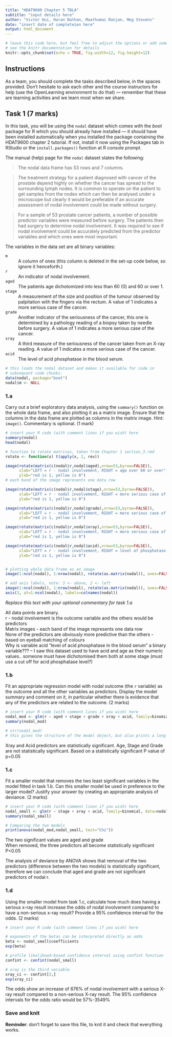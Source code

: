 ```yaml
---
title: "HDAT9600 Chapter 5 TBLA"
subtitle: "input details here"
author: "Victor Hui, Haran Nathan, Maathumai Ranjan, Meg Stevens"
date: "insert date of completeion here"
output: html_document
---
```


```r
# leave this code here, but feel free to adjust the options or add some more
# see the knitr documentation for details
knitr::opts_chunk$set(echo = TRUE, fig.width=12, fig.height=12)
```

## Instructions

As a team, you should complete the tasks described below, in the spaces provided. Don't hesitate to ask each other and the course instructors for help (use the OpenLearning environment to do that) --- remember that these are learning activities and we learn most when we share.

## Task 1 (7 marks)

In this task, you will be using the `nodal` dataset which comes with the _boot_ package for R which you should already have installed --- it should have been installed automatically when you installed the package containing the HDAT9600 chapter 2 tutorial. If not, install it now using the Packages tab in RStudio or the `install.packages()` function at R console prompt.

The manual (help) page for the `nodal` dataset states the following:

> The nodal data frame has 53 rows and 7 columns.

> The treatment strategy for a patient diagnosed with cancer of the prostate depend highly on whether the cancer has spread to the surrounding lymph nodes. It is common to operate on the patient to get samples from the nodes which can then be analysed under a microscope but clearly it would be preferable if an accurate assessment of nodal involvement could be made without surgery.

> For a sample of 53 prostate cancer patients, a number of possible predictor variables were measured before surgery. The patients then had surgery to determine nodal involvement. It was required to see if nodal involvement could be accurately predicted from the predictor variables and which ones were most important.

The variables in the data set are all binary variables:

`m`
: A column of ones (this column is deleted in the set-up code below, so ignore it henceforth.)

`r`
: An indicator of nodal involvement.

`aged`
: The patients age dichotomized into less than 60 (0) and 60 or over 1.

`stage`
: A measurement of the size and position of the tumour observed by palpitation with the fingers via the rectum. A value of 1 indicates a more serious case of the cancer.

`grade`
: Another indicator of the seriousness of the cancer, this one is determined by a pathology reading of a biopsy taken by needle before surgery. A value of 1 indicates a more serious case of the cancer.

`xray`
: A third measure of the seriousness of the cancer taken from an X-ray reading. A value of 1 indicates a more serious case of the cancer.

`acid`
: The level of acid phosphatase in the blood serum.

```r
# this loads the nodal dataset and makes it available for code in 
# subsequent code chunks.
data(nodal, package="boot")
nodal$m <- NULL
```

### 1.a

Carry out a brief exploratory data analysis, using the `summary()` function on the whole data frame, and also plotting it as a matrix image. Ensure that the columns in the data frame are plotted as columns in the matrix image. Hint: `image()`. Commentary is optional. (1 mark)

```r
# insert your R code (with comment lines if you wish) here
summary(nodal)
head(nodal)

# function to rotate matrices, taken from Chapter 1 section_3.rmd
rotate <- function(x) t(apply(x, 2, rev))

image(rotate(matrix(c(nodal$r,nodal$aged),nrow=53,byrow=FALSE)),
      xlab="LEFT = r - nodal involvement, RIGHT = age over 60 or over",
      ylab="red is 1, yellow is 0")
# each band of the image represents one data row

image(rotate(matrix(c(nodal$r,nodal$stage),nrow=53,byrow=FALSE)),
      xlab="LEFT = r - nodal involvement, RIGHT = more serious case of cancer by digital palpation stage",
      ylab="red is 1, yellow is 0")

image(rotate(matrix(c(nodal$r,nodal$grade),nrow=53,byrow=FALSE)),
      xlab="LEFT = r - nodal involvement, RIGHT = more serious case of cancer by biopsy result",
      ylab="red is 1, yellow is 0")

image(rotate(matrix(c(nodal$r,nodal$xray),nrow=53,byrow=FALSE)),
      xlab="LEFT = r - nodal involvement, RIGHT = more serious case of cancer by x-ray result",
      ylab="red is 1, yellow is 0")

image(rotate(matrix(c(nodal$r,nodal$acid),nrow=53,byrow=FALSE)),
      xlab="LEFT = r - nodal involvement, RIGHT = level of phosphatase in blood serum",
      ylab="red is 1, yellow is 0")


# plotting whole data frame as an image
image(1:ncol(nodal), 1:nrow(nodal), rotate(as.matrix(nodal)), axes=FALSE, ylab="Observations (red is 1, yellow is 0", xlab="")

# add axis labels, note: 3 <- above, 2 <- left
image(1:ncol(nodal), 1:nrow(nodal), rotate(as.matrix(nodal)), axes=FALSE, add=TRUE)
axis(3, at=1:ncol(nodal), labels=colnames(nodal))

```

_Replace this text with your optional commentary for task 1.a_

All data points are binary.<br>
r - nodal involvement is the outcome variable and the others would be predictors<br>
Matrix images - each band of the image represents one data row<br>
None of the predictors are obviously more predictive than the others - based on eyeball matching of colours<br>
Why is variable acid "level of acid phosphatase in the blood serum" a binary variable??? -- I saw this dataset used to have acid and age as their numeric values.. someone must have dichotomised them both at some stage (must use a cut off for acid phosphatase level?)


### 1.b

Fit an appropriate regression model with nodal outcome (the `r` variable) as the outcome and all the other variables as predictors. Display the model summary and comment on it, in particular whether there is evidence that any of the predictors are related to the outcome. (2 marks)

```r
# insert your R code (with comment lines if you wish) here
nodal_mod <- glm(r ~ aged + stage + grade + xray + acid, family=binomial, data=nodal)
summary(nodal_mod)

# str(nodal_mod)
# this gives the structure of the model object, but also prints a long list of stuff, hence commented out unless required

```

Xray and Acid predictors are statistically significant.
Age, Stage and Grade are not statistically significant.
Based on a statistically significant P value of p=0.05

### 1.c

Fit a smaller model that removes the two least significant variables in the model fitted in task 1.b. Can this smaller model be used in preference to the larger model? Justify your answer by creating an appropriate analysis of deviance. (2 marks)


```r
# insert your R code (with comment lines if you wish) here
nodal_small <- glm(r ~ stage + xray + acid, family=binomial, data=nodal)
summary(nodal_small)

# Comparing the two models
print(anova(nodal_mod,nodal_small, test="Chi"))

```

The two significant values are aged and grade<br>
When removed, the three predictors all become statistically significant P<0.05<br>

The analysis of deviance by ANOVA shows that removal of the two predictors (difference between the two models) is statistically significant, therefore we can conclude that aged and grade are not significant predictors of nodal r.

### 1.d

Using the smaller model from task 1.c, calculate how much does having a serious x-ray result increase the odds of nodal involvement compared to have a non-serious x-ray result? Provide a 95% confidence interval for the odds. (2 marks)

```r
# insert your R code (with comment lines if you wish) here

# exponents of the betas can be interpreted directly as odds
beta <- nodal_small$coefficients
exp(beta)

# profile likelihood-based confidence interval using confint function
confint <- confint(nodal_small)

# xray is the third variable
xray_ci <- confint[3,]
exp(xray_ci)

```
The odds show an increase of 676% of nodal involvement with a serious X-ray result compared to a non-serious X-ray result.
The 95% confidence intervals for the odds ratio would be 57%-3549%


### Save and knit

**Reminder**: don't forget to save this file, to knit it and check that everything works.
